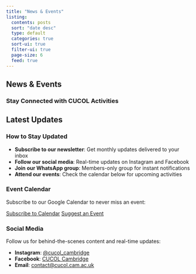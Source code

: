 ```yaml
---
title: "News & Events"
listing:
  contents: posts
  sort: "date desc"
  type: default
  categories: true
  sort-ui: true
  filter-ui: true
  page-size: 6
  feed: true
---
```


::: {.hero-section}
::: {.container}
# News & Events

### Stay Connected with CUCOL Activities
:::
:::

::: {.content-section}
::: {.container}
## Latest Updates

<!-- Content will be automatically generated from posts directory using Quarto listing -->
<!-- Posts should be placed in a 'posts' directory with individual .qmd files -->
<!-- Each post should have YAML frontmatter with title, date, categories, etc. -->

### How to Stay Updated

- **Subscribe to our newsletter**: Get monthly updates delivered to your inbox
- **Follow our social media**: Real-time updates on Instagram and Facebook  
- **Join our WhatsApp group**: Members-only group for instant notifications
- **Attend our events**: Check the calendar below for upcoming activities

### Event Calendar

Subscribe to our Google Calendar to never miss an event:

[Subscribe to Calendar](mailto:events@cucol.cam.ac.uk){.btn .btn-primary .me-3}
[Suggest an Event](mailto:events@cucol.cam.ac.uk){.btn .btn-outline-primary}

### Social Media

Follow us for behind-the-scenes content and real-time updates:

- **Instagram**: [@cucol_cambridge](https://instagram.com/cucol_cambridge)
- **Facebook**: [CUCOL Cambridge](https://facebook.com/cucolcambridge)
- **Email**: [contact@cucol.cam.ac.uk](mailto:contact@cucol.cam.ac.uk)
:::
:::
